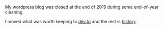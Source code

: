 My wordpress blog was closed at the end of 2019 during some end-of-year cleaning.

I moved what was worth keeping to [dev.to](https://dev.to/southclaws) and the rest is
[history](https://web.archive.org/web/20191230135014/https://blog.southcla.ws/).
